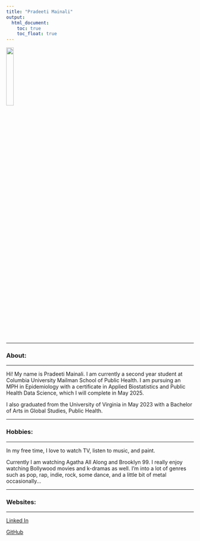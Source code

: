 ```yaml
---
title: "Pradeeti Mainali"
output: 
  html_document:
    toc: true
    toc_float: true
---
```


<img src="images/graduation headshot.jpg" style="width:20%">

------------------------------------------------------------

### About:

------------------------------------------------------------

Hi! My name is Pradeeti Mainali. I am currently a second year student at Columbia University Mailman School of Public Health. I am pursuing an MPH in Epidemiology with a certificate in Applied Biostatistics and Public Health Data Science, which I will complete in May 2025.

I also graduated from the University of Virginia in May 2023 with a Bachelor of Arts in Global Studies, Public Health. 

------------------------------------------------------------

### Hobbies:

------------------------------------------------------------


In my free time, I love to watch TV, listen to music, and paint. 

Currently I am watching Agatha All Along and Brooklyn 99. I really enjoy watching Bollywood movies and k-dramas as well. 
I'm into a lot of genres such as pop, rap, indie, rock, some dance, and a little bit of metal occasionally... 

------------------------------------------------------------

### Websites:

------------------------------------------------------------

[Linked In](https://www.linkedin.com/in/pradeetim/)

[GitHub](https://github.com/pradeetim)





